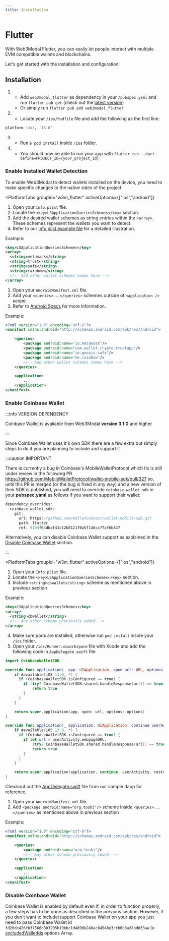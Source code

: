 ```yaml
---
title: Installation
---
```



# Flutter

With Web3Modal Flutter, you can easily let people interact with multiple EVM compatible wallets and blockchains.

Let's get started with the installation and configuration!

## Installation

1.  - Add `web3modal_flutter` as dependency in your `/pubspec.yaml` and run `flutter pub get` (check out the [latest version](https://pub.dev/packages/web3modal_flutter/install))
    - Or simply run `flutter pub add web3modal_flutter`
2.  - Locate your `/ios/Podfile` file and add the following as the first line:

```ruby
platform :ios, '13.0'
```

3.  - Run `$ pod install` inside `/ios` folder.
4.  - You should now be able to run your app with `flutter run --dart-define=PROJECT_ID={your_project_id}`

### Enable Installed Wallet Detection

To enable Web3Modal to detect wallets installed on the device, you need to make specific changes to the native sides of the project.

<PlatformTabs
	groupId="w3m_flutter"
	activeOptions={["ios","android"]}
>
<PlatformTabItem value="ios">

1. Open your `Info.plist` file.
2. Locate the `<key>LSApplicationQueriesSchemes</key>` section.
3. Add the desired wallet schemes as string entries within the `<array>`. These schemes represent the wallets you want to detect.
4. Refer to our [Info.plist example file](https://github.com/WalletConnect/react-native-examples/blob/main/dapps/ModalUProvider/ios/ModalUProvider/Info.plist) for a detailed illustration.

Example:

```xml
<key>LSApplicationQueriesSchemes</key>
<array>
  <string>metamask</string>
  <string>trust</string>
  <string>safe</string>
  <string>rainbow</string>
  <!-- Add other wallet schemes names here -->
</array>
```

</PlatformTabItem>
<PlatformTabItem value="android">

1. Open your `AndroidManifest.xml` file.
2. Add your `<queries>...</queries>` schemes outside of `<application />` scope.
3. Refer to [Android Specs](https://developer.android.com/guide/topics/manifest/queries-element) for more information.

Example:

```xml
<?xml version="1.0" encoding="utf-8"?>
<manifest xmlns:android="http://schemas.android.com/apk/res/android">

    <queries>
        <package android:name="io.metamask"/>
        <package android:name="com.wallet.crypto.trustapp"/>
        <package android:name="io.gnosis.safe"/>
        <package android:name="me.rainbow"/>
        <!-- Add other wallet schemes names here -->
    </queries>

    <application>
        ...
    </application>
</manifest>
```

</PlatformTabItem>
</PlatformTabs>

### Enable Coinbase Wallet

:::info VERSION DEPENDENCY

Coinbase Wallet is available from Web3Modal **version 3.1.0** and higher

:::

Since Coinbase Wallet uses it's own SDK there are a few extra but simply steps to do if you are planning to include and support it

:::caution IMPORTANT

There is currently a bug in Coinbase's MobileWalletProtocol which fix is still under review in the following PR https://github.com/MobileWalletProtocol/wallet-mobile-sdk/pull/327 so, until this PR is merged (or the bug is fixed in any way) and a new version of their SDK is published, you will need to override `coinbase_wallet_sdk` in your **pubspec.yaml** as follows if you want to support their wallet:

```dart
dependency_overrides:
  coinbase_wallet_sdk:
    git:
      url: https://github.com/WalletConnect/wallet-mobile-sdk.git
      path: flutter
      ref: 9194f04dbaf41c12b8121f0a5f146cc7faf6b847
```

Alternatively, you can disable Coinbase Wallet support as explained in the [Disable Coinbase Wallet](#disable-coinbase-wallet) section.

:::

<PlatformTabs
	groupId="w3m_flutter"
	activeOptions={["ios","android"]}
>
<PlatformTabItem value="ios">

1. Open your `Info.plist` file.
2. Locate the `<key>LSApplicationQueriesSchemes</key>` section.
3. Include `<string>cbwallet</string>` scheme as mentioned above in previous section

Example:

```xml
<key>LSApplicationQueriesSchemes</key>
<array>
  <string>cbwallet</string>
  <!-- Any other scheme previously added -->
</array>
```

4. Make sure pods are installed, otherwise run `pod install` inside your `/ios` folder.
5. Open your `/ios/Runner.xcworkspace` file with Xcode and add the following code in `AppDelegate.swift` file:

```swift
import CoinbaseWalletSDK
```

```swift
override func application(_ app: UIApplication, open url: URL, options: [UIApplication.OpenURLOptionsKey : Any] = [:]) -> Bool {
    if #available(iOS 13.0, *) {
      if (CoinbaseWalletSDK.isConfigured == true) {
        if (try? CoinbaseWalletSDK.shared.handleResponse(url)) == true {
            return true
        }
      }
    }

    return super.application(app, open: url, options: options)
}

override func application(_ application: UIApplication, continue userActivity: NSUserActivity, restorationHandler: @escaping ([UIUserActivityRestoring]?) -> Void) -> Bool {
    if #available(iOS 13.0, *) {
      if (CoinbaseWalletSDK.isConfigured == true) {
        if let url = userActivity.webpageURL,
            (try? CoinbaseWalletSDK.shared.handleResponse(url)) == true {
            return true
        }
      }
    }

    return super.application(application, continue: userActivity, restorationHandler: restorationHandler)
}
```

Checkout out the [AppDelegate.swift](https://github.com/WalletConnect/Web3ModalFlutter/blob/master/example/ios/Runner/AppDelegate.swift) file from our sample dapp for reference.

</PlatformTabItem>
<PlatformTabItem value="android">

1. Open your `AndroidManifest.xml` file.
2. Add `<package android:name="org.toshi"/>` scheme inside `<queries>...</queries>` as mentioned above in previous section

Example:

```xml
<?xml version="1.0" encoding="utf-8"?>
<manifest xmlns:android="http://schemas.android.com/apk/res/android">

    <queries>
        <package android:name="org.toshi"/>
        <!-- Any other scheme previously added -->
    </queries>

    <application>
        ...
    </application>
</manifest>
```

</PlatformTabItem>
</PlatformTabs>

### Disable Coinbase Wallet

Coinbase Wallet is enabled by default even if, in order to function properly, a few steps has to be done as described in the previous section. However, if you don't want to include/support Coinbase Wallet on your app you just need to pass Coinbase Wallet id `fd20dc426fb37566d803205b19bbc1d4096b248ac04548e3cfb6b3a38bd033aa` to [excludedWalletIds](./options#excludedwalletids) options Array.


